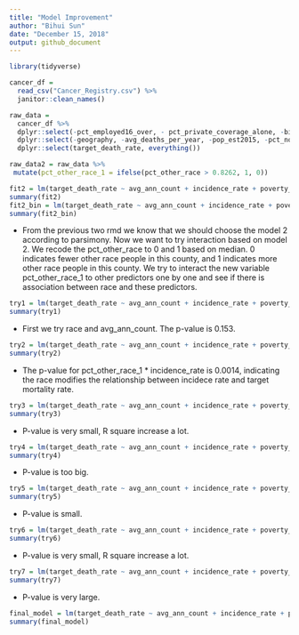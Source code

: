 ```yaml
---
title: "Model Improvement"
author: "Bihui Sun"
date: "December 15, 2018"
output: github_document
---
```


```r
library(tidyverse)

cancer_df =
  read_csv("Cancer_Registry.csv") %>% 
  janitor::clean_names()

raw_data =
  cancer_df %>%
  dplyr::select(-pct_employed16_over, - pct_private_coverage_alone, -binned_inc) %>% 
  dplyr::select(-geography, -avg_deaths_per_year, -pop_est2015, -pct_no_hs18_24 , -pct_hs18_24 , -pct_bach_deg18_24, -pct_some_col18_24, -median_age, -pct_private_coverage, -pct_public_coverage, -pct_public_coverage_alone, -percent_married , -birth_rate) %>% 
  dplyr::select(target_death_rate, everything()) 

raw_data2 = raw_data %>%
 mutate(pct_other_race_1 = ifelse(pct_other_race > 0.8262, 1, 0))

```

```r
fit2 = lm(target_death_rate ~ avg_ann_count + incidence_rate + poverty_percent + median_age_female + pct_hs25_over + pct_bach_deg25_over + pct_unemployed16_over + pct_other_race + pct_married_households, data = raw_data)
summary(fit2)
fit2_bin = lm(target_death_rate ~ avg_ann_count + incidence_rate + poverty_percent + median_age_female + pct_hs25_over + pct_bach_deg25_over + pct_unemployed16_over + pct_other_race_1 + pct_married_households, data = raw_data2)
summary(fit2_bin)
```
* From the previous two rmd we know that we should choose the model 2 according to parsimony. Now we want to try interaction based on model 2. We recode the pct_other_race to 0 and 1 based on median. 0 indicates fewer other race people in this county, and 1 indicates more other race people in this county. We try to interact the new variable pct_other_race_1 to other predictors one by one and see if there is association between race and these predictors.

```r
try1 = lm(target_death_rate ~ avg_ann_count + incidence_rate + poverty_percent + median_age_female + pct_hs25_over + pct_bach_deg25_over + pct_unemployed16_over + pct_married_households + pct_other_race_1 + pct_other_race_1 * avg_ann_count, data = raw_data2)
summary(try1)

```
* First we try race and avg_ann_count. The p-value is 0.153.

```r
try2 = lm(target_death_rate ~ avg_ann_count + incidence_rate + poverty_percent + median_age_female + pct_hs25_over + pct_bach_deg25_over + pct_unemployed16_over + pct_married_households + pct_other_race_1 + pct_other_race_1 * incidence_rate, data = raw_data2)
summary(try2)

```
* The p-value for pct_other_race_1 * incidence_rate is 0.0014, indicating the race modifies the relationship between incidece rate and target mortality rate.

```r
try3 = lm(target_death_rate ~ avg_ann_count + incidence_rate + poverty_percent + median_age_female + pct_hs25_over + pct_bach_deg25_over + pct_unemployed16_over + pct_married_households + pct_other_race_1 + pct_other_race_1 * poverty_percent, data = raw_data2)
summary(try3)

```
* P-value is very small, R square increase a lot.

```r
try4 = lm(target_death_rate ~ avg_ann_count + incidence_rate + poverty_percent + median_age_female + pct_hs25_over + pct_bach_deg25_over + pct_unemployed16_over + pct_married_households + pct_other_race_1 + pct_other_race_1 * pct_hs25_over, data = raw_data2)
summary(try4)
```
* P-value is too big.

```r
try5 = lm(target_death_rate ~ avg_ann_count + incidence_rate + poverty_percent + median_age_female + pct_hs25_over + pct_bach_deg25_over + pct_unemployed16_over + pct_married_households + pct_other_race_1 + pct_other_race_1 * pct_bach_deg25_over, data = raw_data2)
summary(try5)

```
* P-value is small.

```r
try6 = lm(target_death_rate ~ avg_ann_count + incidence_rate + poverty_percent + median_age_female + pct_hs25_over + pct_bach_deg25_over + pct_unemployed16_over + pct_married_households + pct_other_race_1 + pct_other_race_1 * pct_unemployed16_over, data = raw_data2)
summary(try6)

```
* P-value is very small, R square increase a lot.

```r
try7 = lm(target_death_rate ~ avg_ann_count + incidence_rate + poverty_percent + median_age_female + pct_hs25_over + pct_bach_deg25_over + pct_unemployed16_over + pct_married_households + pct_other_race_1 + pct_other_race_1 * pct_married_households, data = raw_data2)
summary(try7)

```
* P-value is very large.

```r
final_model = lm(target_death_rate ~ avg_ann_count + incidence_rate + poverty_percent + median_age_female + pct_hs25_over + pct_bach_deg25_over + pct_unemployed16_over + pct_married_households + pct_other_race_1 + pct_other_race_1 * pct_married_households + pct_other_race_1 * poverty_percent, data = raw_data2)
summary(final_model) 

```


